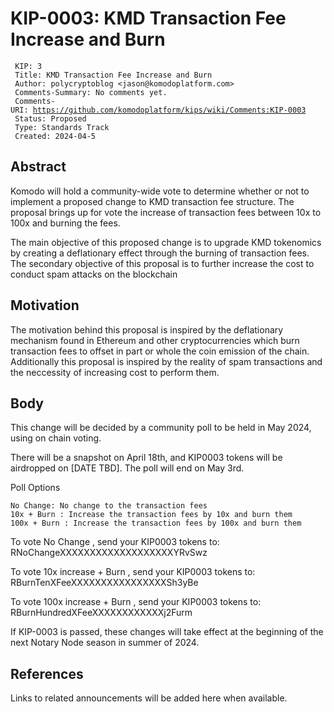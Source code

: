 = KIP-0003: KMD Transaction Fee Increase and Burn =


  KIP: 3
  Title: KMD Transaction Fee Increase and Burn
  Author: polycryptoblog <jason@komodoplatform.com>
  Comments-Summary: No comments yet.
  Comments-URI: https://github.com/komodoplatform/kips/wiki/Comments:KIP-0003
  Status: Proposed
  Type: Standards Track
  Created: 2024-04-5

== Abstract ==

Komodo will hold a community-wide vote to determine whether or not to implement a proposed change to KMD transaction fee structure. The proposal brings up for vote the increase of transaction fees between 10x to 100x and burning the fees. 

The main objective of this proposed change is to upgrade KMD tokenomics by creating a deflationary effect through the burning of transaction fees.  The secondary objective of this proposal is to further increase the cost to conduct spam attacks on the blockchain

== Motivation ==

The motivation behind this proposal is inspired by the deflationary mechanism found in Ethereum and other cryptocurrencies which burn transaction fees to offset in part or whole the coin emission of the chain.  Additionally this proposal is inspired by the reality of spam transactions and the neccessity of increasing cost to perform them.    

== Body ==

This change will be decided by a community poll to be held in May 2024, using on chain voting.

There will be a snapshot on April 18th, and KIP0003 tokens will be airdropped on [DATE TBD]. The poll will end on May 3rd.

Poll Options
 No Change: No change to the transaction fees 
 10x + Burn : Increase the transaction fees by 10x and burn them
 100x + Burn : Increase the transaction fees by 100x and burn them

To vote No Change , send your KIP0003 tokens to: RNoChangeXXXXXXXXXXXXXXXXXXXYRvSwz

To vote 10x increase + Burn , send your KIP0003 tokens to: RBurnTenXFeeXXXXXXXXXXXXXXXXSh3yBe

To vote 100x increase + Burn , send your KIP0003 tokens to: RBurnHundredXFeeXXXXXXXXXXXXj2Furm

If KIP-0003 is passed, these changes will take effect at the beginning of the next Notary Node season in summer of 2024.


== References ==

Links to related announcements will be added here when available.
